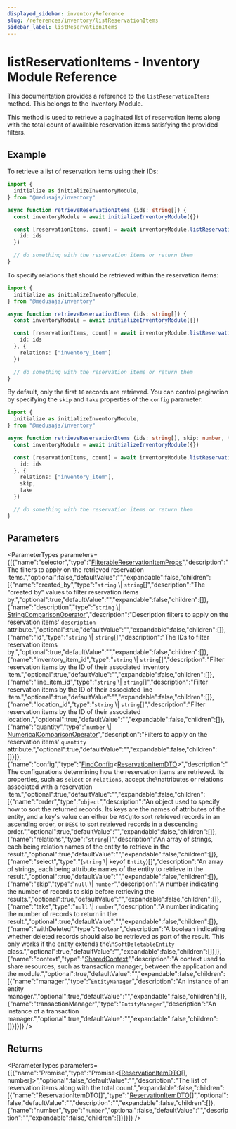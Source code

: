 ```yaml
---
displayed_sidebar: inventoryReference
slug: /references/inventory/listReservationItems
sidebar_label: listReservationItems
---
```



# listReservationItems - Inventory Module Reference

This documentation provides a reference to the `listReservationItems` method. This belongs to the Inventory Module.

This method is used to retrieve a paginated list of reservation items along with the total count of available reservation items satisfying the provided filters.

## Example

To retrieve a list of reservation items using their IDs:

```ts
import { 
  initialize as initializeInventoryModule,
} from "@medusajs/inventory"

async function retrieveReservationItems (ids: string[]) {
  const inventoryModule = await initializeInventoryModule({})

  const [reservationItems, count] = await inventoryModule.listReservationItems({
    id: ids
  })

  // do something with the reservation items or return them
}
```

To specify relations that should be retrieved within the reservation items:

```ts
import { 
  initialize as initializeInventoryModule,
} from "@medusajs/inventory"

async function retrieveReservationItems (ids: string[]) {
  const inventoryModule = await initializeInventoryModule({})

  const [reservationItems, count] = await inventoryModule.listReservationItems({
    id: ids
  }, {
    relations: ["inventory_item"]
  })

  // do something with the reservation items or return them
}
```

By default, only the first `10` records are retrieved. You can control pagination by specifying the `skip` and `take` properties of the `config` parameter:

```ts
import { 
  initialize as initializeInventoryModule,
} from "@medusajs/inventory"

async function retrieveReservationItems (ids: string[], skip: number, take: number) {
  const inventoryModule = await initializeInventoryModule({})

  const [reservationItems, count] = await inventoryModule.listReservationItems({
    id: ids
  }, {
    relations: ["inventory_item"],
    skip,
    take
  })

  // do something with the reservation items or return them
}
```

## Parameters

<ParameterTypes parameters={[{"name":"selector","type":"[FilterableReservationItemProps](../../interfaces/inventory.FilterableReservationItemProps.mdx)","description":"The filters to apply on the retrieved reservation items.","optional":false,"defaultValue":"","expandable":false,"children":[{"name":"created_by","type":"`string` \\| `string`[]","description":"The \"created by\" values to filter reservation items by.","optional":true,"defaultValue":"","expandable":false,"children":[]},{"name":"description","type":"`string` \\| [StringComparisonOperator](../../interfaces/inventory.StringComparisonOperator.mdx)","description":"Description filters to apply on the reservation items' `description` attribute.","optional":true,"defaultValue":"","expandable":false,"children":[]},{"name":"id","type":"`string` \\| `string`[]","description":"The IDs to filter reservation items by.","optional":true,"defaultValue":"","expandable":false,"children":[]},{"name":"inventory_item_id","type":"`string` \\| `string`[]","description":"Filter reservation items by the ID of their associated inventory item.","optional":true,"defaultValue":"","expandable":false,"children":[]},{"name":"line_item_id","type":"`string` \\| `string`[]","description":"Filter reservation items by the ID of their associated line item.","optional":true,"defaultValue":"","expandable":false,"children":[]},{"name":"location_id","type":"`string` \\| `string`[]","description":"Filter reservation items by the ID of their associated location.","optional":true,"defaultValue":"","expandable":false,"children":[]},{"name":"quantity","type":"`number` \\| [NumericalComparisonOperator](../../interfaces/inventory.NumericalComparisonOperator.mdx)","description":"Filters to apply on the reservation items' `quantity` attribute.","optional":true,"defaultValue":"","expandable":false,"children":[]}]},{"name":"config","type":"[FindConfig](../../interfaces/inventory.FindConfig.mdx)&#60;[ReservationItemDTO](../../types/inventory.ReservationItemDTO.mdx)&#62;","description":"The configurations determining how the reservation items are retrieved. Its properties, such as `select` or `relations`, accept the\nattributes or relations associated with a reservation item.","optional":true,"defaultValue":"","expandable":false,"children":[{"name":"order","type":"`object`","description":"An object used to specify how to sort the returned records. Its keys are the names of attributes of the entity, and a key's value can either be `ASC`\nto sort retrieved records in an ascending order, or `DESC` to sort retrieved records in a descending order.","optional":true,"defaultValue":"","expandable":false,"children":[]},{"name":"relations","type":"`string`[]","description":"An array of strings, each being relation names of the entity to retrieve in the result.","optional":true,"defaultValue":"","expandable":false,"children":[]},{"name":"select","type":"(`string` \\| keyof `Entity`)[]","description":"An array of strings, each being attribute names of the entity to retrieve in the result.","optional":true,"defaultValue":"","expandable":false,"children":[]},{"name":"skip","type":"`null` \\| `number`","description":"A number indicating the number of records to skip before retrieving the results.","optional":true,"defaultValue":"","expandable":false,"children":[]},{"name":"take","type":"`null` \\| `number`","description":"A number indicating the number of records to return in the result.","optional":true,"defaultValue":"","expandable":false,"children":[]},{"name":"withDeleted","type":"`boolean`","description":"A boolean indicating whether deleted records should also be retrieved as part of the result. This only works if the entity extends the\n`SoftDeletableEntity` class.","optional":true,"defaultValue":"","expandable":false,"children":[]}]},{"name":"context","type":"[SharedContext](../../interfaces/inventory.SharedContext.mdx)","description":"A context used to share resources, such as transaction manager, between the application and the module.","optional":true,"defaultValue":"","expandable":false,"children":[{"name":"manager","type":"`EntityManager`","description":"An instance of an entity manager.","optional":true,"defaultValue":"","expandable":false,"children":[]},{"name":"transactionManager","type":"`EntityManager`","description":"An instance of a transaction manager.","optional":true,"defaultValue":"","expandable":false,"children":[]}]}]} />

## Returns

<ParameterTypes parameters={[{"name":"Promise","type":"Promise&#60;[[ReservationItemDTO](../../types/inventory.ReservationItemDTO.mdx)[], number]&#62;","optional":false,"defaultValue":"","description":"The list of reservation items along with the total count.","expandable":false,"children":[{"name":"ReservationItemDTO[]","type":"[ReservationItemDTO](../../types/inventory.ReservationItemDTO.mdx)[]","optional":false,"defaultValue":"","description":"","expandable":false,"children":[]},{"name":"number","type":"`number`","optional":false,"defaultValue":"","description":"","expandable":false,"children":[]}]}]} />
